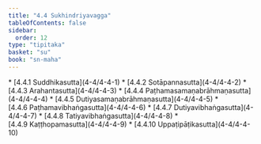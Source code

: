 ```yaml
---
title: "4.4 Sukhindriyavagga"
tableOfContents: false
sidebar:
  order: 12
type: "tipitaka"
basket: "su"
book: "sn-maha"
---
```



<DynamicBreadcrumb />



<TableOfContents book="sn-maha" section="4.4">
* [4.4.1 Suddhikasutta](4-4/4-4-1)
* [4.4.2 Sotāpannasutta](4-4/4-4-2)
* [4.4.3 Arahantasutta](4-4/4-4-3)
* [4.4.4 Paṭhamasamaṇabrāhmaṇasutta](4-4/4-4-4)
* [4.4.5 Dutiyasamaṇabrāhmaṇasutta](4-4/4-4-5)
* [4.4.6 Paṭhamavibhaṅgasutta](4-4/4-4-6)
* [4.4.7 Dutiyavibhaṅgasutta](4-4/4-4-7)
* [4.4.8 Tatiyavibhaṅgasutta](4-4/4-4-8)
* [4.4.9 Kaṭṭhopamasutta](4-4/4-4-9)
* [4.4.10 Uppaṭipāṭikasutta](4-4/4-4-10)
</TableOfContents>